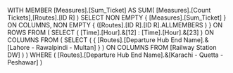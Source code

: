 WITH MEMBER [Measures].[Sum_Ticket] AS SUM( [Measures].[Count Tickets],[Routes].[ID R] ) 
SELECT 
	NON EMPTY { [Measures].[Sum_Ticket] } ON COLUMNS, 
	NON EMPTY { ([Routes].[ID R].[ID R].ALLMEMBERS ) } ON ROWS
FROM ( 
	SELECT ( [Time].[Hour].&[12] : [Time].[Hour].&[23] ) ON COLUMNS 
	FROM ( 
		SELECT ( { [Routes].[Departure Hub End Name].&[Lahore - Rawalpindi - Multan] } ) ON COLUMNS 
		FROM [Railway Station DW]
	)
) 
WHERE ( [Routes].[Departure Hub End Name].&[Karachi - Quetta - Peshawar] )